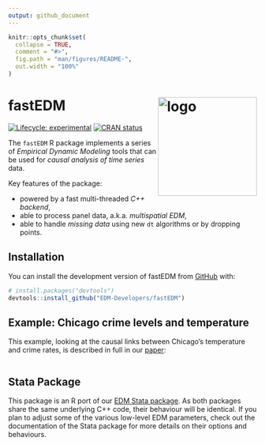 ```yaml
---
output: github_document
---
```


<!-- README.md is generated from README.Rmd. Please edit that file -->

```r
knitr::opts_chunk$set(
  collapse = TRUE,
  comment = "#>",
  fig.path = "man/figures/README-",
  out.width = "100%"
)
```

# fastEDM <img src="man/figures/logo.png" align="right" height="200" alt="logo" />

<!-- badges: start -->
[![Lifecycle: experimental](https://img.shields.io/badge/lifecycle-experimental-orange.svg)](https://lifecycle.r-lib.org/articles/stages.html#experimental)
[![CRAN status](https://www.r-pkg.org/badges/version/fastEDM)](https://CRAN.R-project.org/package=fastEDM)
<!-- badges: end -->


The `fastEDM` R package implements a series of  _Empirical Dynamic Modeling_ tools that can be used for _causal analysis of time series_ data.

Key features of the package:

- powered by a fast multi-threaded _C++ backend_,
- able to process panel data, a.k.a. _multispatial EDM_,
- able to handle _missing data_ using new `dt` algorithms or by dropping points.


## Installation

You can install the development version of fastEDM from [GitHub](https://github.com/EDM-Developers/fastEDM/) with:

``` r
# install.packages("devtools")
devtools::install_github("EDM-Developers/fastEDM")
```

## Example: Chicago crime levels and temperature

This example, looking at the causal links between Chicago's temperature and crime rates, is described in full in our [paper](https://jinjingli.github.io/edm/edm-wp.pdf):

```r
```

## Stata Package

This package is an R port of our [EDM Stata package](https://edm-developers.github.io/EDM/).
As both packages share the same underlying C++ code, their behaviour will be identical.
If you plan to adjust some of the various low-level EDM parameters, check out the documentation of the Stata package for more details on their options and behaviours.
